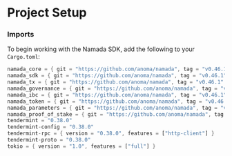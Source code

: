 # Project Setup


### Imports
To begin working with the Namada SDK, add the following to your `Cargo.toml`:

```rust
namada_core = { git = "https://github.com/anoma/namada", tag = "v0.46.1" }
namada_sdk = { git = "https://github.com/anoma/namada", tag = "v0.46.1", default-features = false, features = ["std", "async-send", "download-params"] }
namada_tx = { git = "https://github.com/anoma/namada", tag = "v0.46.1" }
namada_governance = { git = "https://github.com/anoma/namada", tag = "v0.46.1" }
namada_ibc = { git = "https://github.com/anoma/namada", tag = "v0.46.1" }
namada_token = { git = "https://github.com/anoma/namada", tag = "v0.46.1" }
namada_parameters = { git = "https://github.com/anoma/namada", tag = "v0.46.1" }
namada_proof_of_stake = { git = "https://github.com/anoma/namada", tag = "v0.46.1" }
tendermint = "0.38.0"
tendermint-config = "0.38.0"
tendermint-rpc = { version = "0.38.0", features = ["http-client"] }
tendermint-proto = "0.38.0"
tokio = { version = "1.0", features = ["full"] }
```
